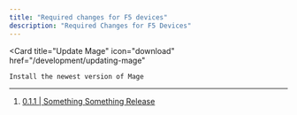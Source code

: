 ```yaml
---
title: "Required changes for F5 devices"
description: "Required Changes for F5 Devices"
---
```


<Card
    title="Update Mage"
    icon="download"
    href="/development/updating-mage"
>
    Install the newest version of Mage
</Card>

---

1. [0.1.1 | Something Something Release](https://docs.cloud.red/releases/tag/0.1.1)